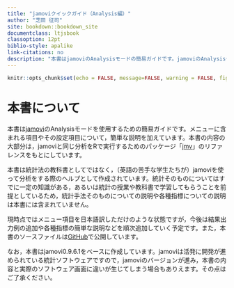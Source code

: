 ```yaml
--- 
title: "jamoviクイックガイド（Analysis編）"
author: "芝田 征司"
site: bookdown::bookdown_site
documentclass: ltjsbook
classoption: 12pt
biblio-style: apalike
link-citations: no
description: "本書はjamoviのAnalysisモードの簡易ガイドです。jamoviのAnalysisモードに含まれるメニュー項目およびその設定項目について，簡単な説明を加えています。"
---
```


```r
knitr::opts_chunk$set(echo = FALSE, message=FALSE, warning = FALSE, fig.align = 'center', out.width='80%')
```

# 本書について {-}
本書は[jamovi](https://jamovi.org)のAnalysisモードを使用するための簡易ガイドです。メニューに含まれる項目やその設定項目について，簡単な説明を加えています。本書の内容の大部分は，jamoviと同じ分析をRで実行するためのパッケージ「[jmv](https://www.jamovi.org/jmv/index.html)」のリファレンスをもとにしています。

本書は統計法の教科書としてではなく，（英語の苦手な学生たちが）jamoviを使って分析をする際のヘルプとして作成されています。統計そのものについてはすでに一定の知識がある，あるいは統計の授業や教科書で学習してもらうことを前提としているため，統計手法そのものについての説明や各種指標についての説明は本書には含まれていません。

現時点ではメニュー項目を日本語訳しただけのような状態ですが，今後は結果出力例の追加や各種指標の簡単な説明などを順次追加していく予定です。また，本書のソースファイルは[GitHub](https://github.com/sbtseiji/jamoviref)で公開しています。

なお，本書はjamovi0.9.6.1をベースに作成しています。jamoviは活発に開発が進められている統計ソフトウェアですので，jamoviのバージョンが進み，本書の内容と実際のソフトウェア画面に違いが生じてしまう場合もありえます。その点はご了承ください。

<!-- [あいうえお](section-8.html#gl:plot-density) -->
